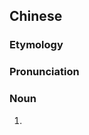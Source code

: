 {{also|名儿}}
==Chinese==
{{zh-forms|s=名儿}}

===Etymology===
{{zh-compound|名|兒|[[name]]|''diminutive suffix''}}

===Pronunciation===
{{zh-pron
|m=míngr
|cat=n
}}

===Noun===
{{zh-noun}}

# {{zh-erhua form of}}